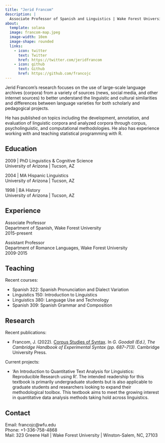 ```yaml
---
title: "Jerid Francom"
description: |
  Associate Professor of Spanish and Linguistics | Wake Forest University
about:
  template: solana
  image: francom-map.jpeg
  image-width: 10em
  image-shape: rounded
  links:
    - icon: twitter
      text: Twitter
      href: https://twitter.com/jeridfrancom
    - icon: github
      text: Github
      href: https://github.com/francojc
---
```


Jerid Francom's research focuses on the use of large-scale language archives (corpora) from a variety of sources (news, social media, and other internet sources) to better understand the linguistic and cultural similarities and differences between language varieties for both scholarly and pedagogical projects.

He has published on topics including the development, annotation, and evaluation of linguistic corpora and analyzed corpora through corpus, psycholinguistic, and computational methodologies. He also has experience working with and teaching statistical programming with R.

::: panel-tabset
## Education

2009 \| PhD Linguistics & Cognitive Science\
University of Arizona \| Tucson, AZ

2004 \| MA Hispanic Linguistics\
University of Arizona \| Tucson, AZ

1998 \| BA History\
University of Arizona \| Tucson, AZ

## Experience

Associate Professor\
Department of Spanish, Wake Forest University\
2015-present

Assistant Professor\
Department of Romance Languages, Wake Forest University\
2009-2015

## Teaching

Recent courses:

-   Spanish 322: Spanish Pronunciation and Dialect Variation
-   Linguistics 150: Introduction to Linguistics
-   Linguistics 380: Language Use and Technology
-   Spanish 309: Spanish Grammar and Composition

## Research

Recent publications:

-   Francom, J. (2022). [Corpus Studies of Syntax](https://www.cambridge.org/us/academic/subjects/languages-linguistics/grammar-and-syntax/cambridge-handbook-experimental-syntax). In *G. Goodall (Ed.), The Cambridge Handbook of Experimental Syntax (pp. 687--713).* Cambridge University Press.

Current projects:

-   'An Introduction to Quantitative Text Analysis for Linguistics: Reproducible Research using R'. The intended readership for this textbook is primarily undergraduate students but is also applicable to graduate students and researchers looking to expand their methodological toolbox. This textbook aims to meet the growing interest in quantitative data analysis methods taking hold across linguistics.

## Contact

Email: francojc\@wfu.edu\
Phone: +1-336-758-4868\
Mail: 323 Greene Hall \| Wake Forest University \| Winston-Salem, NC, 27103
:::

				
			
		

	
